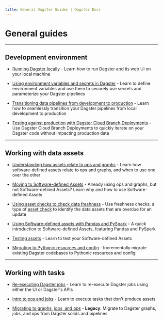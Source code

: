 ```yaml
---
title: General Dagster Guides | Dagster Docs
---
```


# General guides

---

## Development environment

- [Running Dagster locally](/guides/running-dagster-locally) - Learn how to run Dagster and its web UI on your local machine

- [Using environment variables and secrets in Dagster](/guides/dagster/using-environment-variables-and-secrets) - Learn to define environment variables and use them to securely use secrets and parameterize your Dagster pipelines

- [Transitioning data pipelines from development to production](/guides/dagster/transitioning-data-pipelines-from-development-to-production) - Learn how to seamlessly transition your Dagster pipelines from local development to production

- [Testing against production with Dagster Cloud Branch Deployments](/guides/dagster/branch_deployments) - Use Dagster Cloud Branch Deployments to quickly iterate on your Dagster code without impacting production data

---

## Working with data assets

- [Understanding how assets relate to ops and graphs](/guides/dagster/how-assets-relate-to-ops-and-graphs) - Learn how software-defined assets relate to ops and graphs, and when to use one over the other

- [Moving to Software-defined Assets](/guides/dagster/enriching-with-software-defined-assets) - Already using ops and graphs, but not Software-defined Assets? Learn why and how to use Software-defined Assets

- [Using asset checks to check data freshness](/concepts/assets/asset-checks/checking-for-data-freshness) - Use freshness checks, a type of [asset check](/concepts/assets/asset-checks) to identify the data assets that are overdue for an update

- [Using Software-defined assets with Pandas and PySpark](/guides/dagster/software-defined-assets) - A quick introduction to Software-defined Assets, featuring Pandas and PySpark

- [Testing assets](/guides/dagster/testing-assets) - Learn to test your Software-defined Assets

- [Migrating to Pythonic resources and config](/guides/dagster/migrating-to-pythonic-resources-and-config) - Incrementally migrate existing Dagster codebases to Pythonic resources and config

---

## Working with tasks

- [Re-executing Dagster jobs](/guides/dagster/re-execution) - Learn to re-execute Dagster jobs using either the UI or Dagster's APIs

- [Intro to ops and jobs](/guides/dagster/intro-to-ops-jobs) - Learn to execute tasks that don't produce assets

- [Migrating to graphs, jobs, and ops](https://legacy-versioned-docs.dagster.dagster-docs.io/0.15.7/guides/dagster/graph_job_op) - **Legacy**. Migrate to Dagster graphs, jobs, and ops from Dagster solids and pipelines

